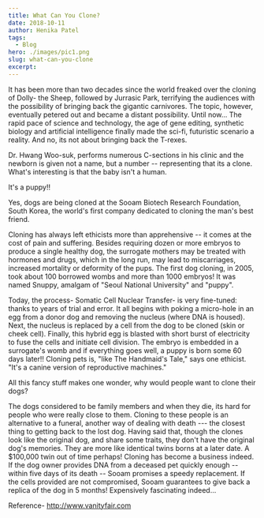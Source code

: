 ```yaml
---
title: What Can You Clone?
date: 2018-10-11
author: Henika Patel
tags:
  - Blog
hero: ./images/pic1.png
slug: what-can-you-clone
excerpt:
---
```

It has been more than two decades since the world freaked over the
cloning of Dolly- the Sheep, followed by Jurrasic Park, terrifying the
audiences with the possibility of bringing back the gigantic carnivores.
The topic, however, eventually petered out and became a distant
possibility. Until now\... The rapid pace of science and technology, the
age of gene editing, synthetic biology and artificial intelligence
finally made the sci-fi, futuristic scenario a reality. And no, its not
about bringing back the T-rexes.

Dr. Hwang Woo-suk, performs numerous C-sections in his clinic and the
newborn is given not a name, but a number -- representing that its a
clone. What's interesting is that the baby isn't a human.

It's a puppy!!

Yes, dogs are being cloned at the Sooam Biotech Research Foundation,
South Korea, the world's first company dedicated to cloning the man's
best friend.

Cloning has always left ethicists more than apprehensive -- it comes at
the cost of pain and suffering. Besides requiring dozen or more embryos
to produce a single healthy dog, the surrogate mothers may be treated
with hormones and drugs, which in the long run, may lead to
miscarriages, increased mortality or deformity of the pups. The first
dog cloning, in 2005, took about 100 borrowed wombs and more than 1000
embryos! It was named Snuppy, amalgam of "Seoul National University" and
"puppy".

Today, the process- Somatic Cell Nuclear Transfer- is very fine-tuned:
thanks to years of trial and error. It all begins with poking a
micro-hole in an egg from a donor dog and removing the nucleus (where
DNA is housed). Next, the nucleus is replaced by a cell from the dog to
be cloned (skin or cheek cell). Finally, this hybrid egg is blasted with
short burst of electricity to fuse the cells and initiate cell division.
The embryo is embedded in a surrogate's womb and if everything goes
well, a puppy is born some 60 days later!! Cloning pets is, "like The
Handmaid's Tale," says one ethicist. "It's a canine version of
reproductive machines."

All this fancy stuff makes one wonder, why would people want to clone
their dogs?

The dogs considered to be family members and when they die, its hard for
people who were really close to them. Cloning to these people is an
alternative to a funeral, another way of dealing with death --- the
closest thing to getting back to the lost dog. Having said that, though
the clones look like the original dog, and share some traits, they don't
have the original dog's memories. They are more like identical twins
borns at a later date. A \$100,000 twin out of time perhaps! Cloning has
become a business indeed. If the dog owner provides DNA from a deceased
pet quickly enough -- within five days of its death -- Sooam promises a
speedy replacement. If the cells provided are not compromised, Sooam
guarantees to give back a replica of the dog in 5 months! Expensively
fascinating indeed\...

Reference- http://www.vanityfair.com
